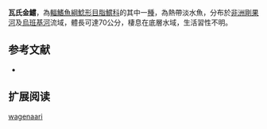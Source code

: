 {{Speciesbox
| name = 瓦氏金鱨
| image = 
| image_width = 250px
| image_caption = 
| status = LC
| status_system = IUCN3.1 
| genus = Chrysichthys
| species = wagenaari
| authority = [[Boulenger|Boulenger]], 1899
| synonyms = 
}}

'''瓦氏金鱨'''，為[[輻鰭魚綱|輻鰭魚綱]][[鯰形目|鯰形目]][[脂鱨科|脂鱨科]]的其中一[[種|種]]，為熱帶淡水魚，分布於[[非洲|非洲]][[剛果河|剛果河]]及[[烏班基河|烏班基河]]流域，體長可達70公分，棲息在底層水域，生活習性不明。

==参考文献==
*{{FishBase_species|genus=Chrysichthys|species=wagenaari|year=2015|month=6}}

== 扩展阅读 ==
{{refbegin}}
{{wikispecies-inline|Chrysichthys wagenaari|瓦氏金鱨}}
{{refend}}
{{Taxonbar|from=Q6429907}}

[[Category:金鱨屬|wagenaari]]